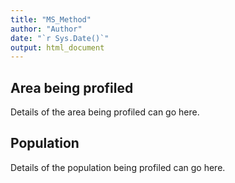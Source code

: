 ```yaml
---
title: "MS_Method"
author: "Author"
date: "`r Sys.Date()`"
output: html_document
---
```

<!-- Add child RMDs for methods content -->
## Area being profiled
Details of the area being profiled can go here.   

## Population
Details of the population being profiled can go here.
